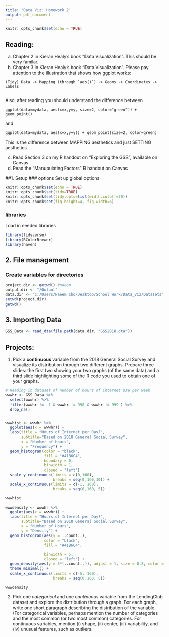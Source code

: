 ```yaml
---
title: 'Data Viz: Homework 2'
output: pdf_document
---
```


```r
knitr::opts_chunk$set(echo = TRUE)
```

## Reading:
  a. Chapter 2 in Kieran Healy's book "Data Visualization". This should be very familar.
  b. Chapter 3 in Kieran Healy's book "Data Visualization". Please pay attention to the illustration that shows how ggplot works: 
     
    (Tidy) Data -> Mapping (through `aes()`) -> Geoms -> Coordinates -> Labels
     
  Also, after reading you should understand the difference between 
    
  `ggplot(data=mydata, aes(x=x,y=y, size=2, color="green")) + geom_point()`
    
  and
    
  `ggplot(data=mydata, aes(x=x,y=y)) + geom_point(size=2, color=green)`
    
  This is the difference between MAPPING aesthetics and just SETTING aesthetics

  c. Read Section 3 on my R handout on "Exploring the GSS", available on Canvas.
  d. Read the "Manupulating Factors" R handout on Canvas


##1. Setup
### options
Set up global options
```r
knitr::opts_chunk$set(echo = TRUE)
knitr::opts_chunk$set(tidy=TRUE)
knitr::opts_chunk$set(tidy.opts=list(width.cutoff=70))
knitr::opts_chunk$set(fig.height=4, fig.width=6)
```

### libraries
Load in needed libraries 
```r
library(tidyverse)
library(RColorBrewer)
library(haven)
```

## 2. File management
### Create variables for directories
```r
project.dir <- getwd() #naeem
output.dir <- "/Output"
data.dir <- "C:/Users/Naeem Cho/Desktop/School Work/Data_Viz/Datasets"
setwd(project.dir)
getwd()
```

## 3. Importing Data
```r
GSS_Data <- read_dta(file.path(data.dir, "GSS2018.dta"))
```

## Projects:
1. Pick a **continuous** variable from the 2018 General Social Survey and visualize its distribution through two different graphs. Prepare three slides: the first two showing your two graphs (of the same data) and a third slide highlighting some of the R code you used to obtain one of your graphs.

```r
# Reading in dataset of number of hours of internet use per week
wwwhr <- GSS_Data %>% 
  select(wwwhr) %>% 
  filter(wwwhr != -1 & wwwhr != 998 & wwwhr != 999 ) %>% 
  drop_na()


wwwhist <- wwwhr %>% 
  ggplot(aes(x = wwwhr)) + 
  labs(title = "Hours of Internet per Day?",
       subtitle="Based on 2018 General Social Survey",
       x = "Number of Hours", 
       y = "Frequency") +
  geom_histogram(color = "black", 
                 fill = "#41B6C4",
                 boundary = 0,
                 binwidth = 1,
                 closed = "left")
  scale_y_continuous(limits = c(0,160), 
                     breaks = seq(0,160,10)) +
  scale_x_continuous(limits = c(-1, 160),
                     breaks = seq(0,160, 5))

wwwhist

wwwdensity <- wwwhr %>% 
  ggplot(aes(x = wwwhr)) + 
  labs(title = "Hours of Internet per Day?",
       subtitle="Based on 2018 General Social Survey",
       x = "Number of Hours", 
       y = "Density") +
  geom_histogram(aes(y = ..count..),
                 color = "black", 
                 fill = "#41B6C4",
                 
                 binwidth = 5,
                 closed = "left") +
  geom_density(aes(y = 5*(..count..)), adjust = 1, size = 0.8, color = "red") +
  theme_minimal() +
  scale_x_continuous(limits = c(-5, 160),
                     breaks = seq(0,160, 5))

wwwdensity

```





2. Pick one *categorical* and one *continuous* variable from the LendingClub dataset and explore the distribution through a graph. For each graph, write one short paragraph describing the distribution of the variable. (For categorical variables, perhaps mention the number of categories and the most common (or two most common) categories. For continuous variables, mention (i) shape, (ii) center, (iii) variability, and (iv) unusual features, such as outliers.

